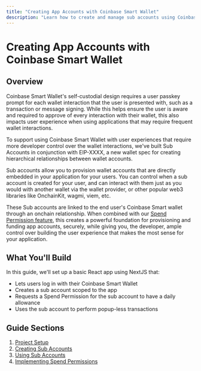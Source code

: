 ```yaml
---
title: "Creating App Accounts with Coinbase Smart Wallet"
description: "Learn how to create and manage sub accounts using Coinbase Smart Wallet"
---
```


# Creating App Accounts with Coinbase Smart Wallet

## Overview

Coinbase Smart Wallet's self-custodial design requires a user passkey prompt for each wallet interaction that the user is presented with, such as a transaction or message signing. While this helps ensure the user is aware and required to approve of every interaction with their wallet, this also impacts user experience when using applications that may require frequent wallet interactions.

To support using Coinbase Smart Wallet with user experiences that require more developer control over the wallet interactions, we've built Sub Accounts in conjunction with EIP-XXXX, a new wallet spec for creating hierarchical relationships between wallet accounts.

Sub accounts allow you to provision wallet accounts that are directly embedded in your application for your users. You can control when a sub account is created for your user, and can interact with them just as you would with another wallet via the wallet provider, or other popular web3 libraries like OnchainKit, wagmi, viem, etc.

These Sub accounts are linked to the end user's Coinbase Smart wallet through an onchain relationship. When combined with our [Spend Permission feature](/identity/smart-wallet/guides/spend-permissions/overview), this creates a powerful foundation for provisioning and funding app accounts, securely, while giving you, the developer, ample control over building the user experience that makes the most sense for your application.

## What You'll Build

In this guide, we'll set up a basic React app using NextJS that:
- Lets users log in with their Coinbase Smart Wallet
- Creates a sub account scoped to the app
- Requests a Spend Permission for the sub account to have a daily allowance
- Uses the sub account to perform popup-less transactions

## Guide Sections

1. [Project Setup](/identity/smart-wallet/guides/linked-accounts/setup)
2. [Creating Sub Accounts](/identity/smart-wallet/guides/linked-accounts/creating-sub-accounts)
3. [Using Sub Accounts](/identity/smart-wallet/guides/linked-accounts/using-sub-accounts)
4. [Implementing Spend Permissions](/identity/smart-wallet/guides/linked-accounts/spend-permissions)
